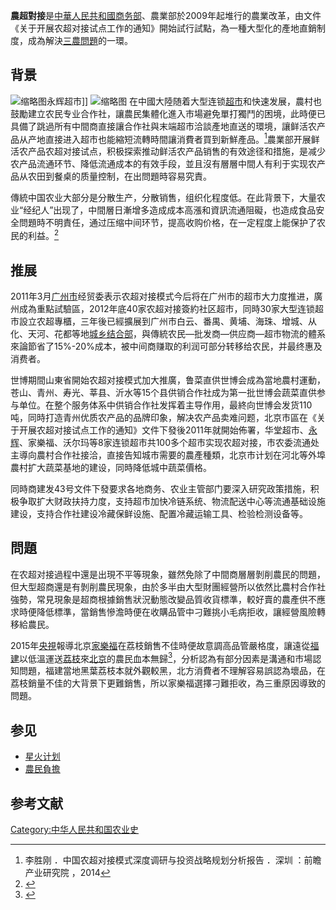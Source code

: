 '''農超對接'''是[[中華人民共和國商务部|中華人民共和國商务部]]、農業部於2009年起堆行的農業改革，由文件《关于开展农超对接试点工作的通知》開始試行試點，為一種大型化的產地直銷制度，成為解決[[三農問題|三農問題]]的一環。

==背景==
[[File:肥西永辉超市.jpg|缩略图]]永辉超市]]
[[File:Qichun_countryside.JPG|缩略图]]
在中國大陸随着大型连锁[[超市|超市]]和快速发展，農村也鼓勵建立农民专业合作社，讓農民集體化進入市場避免單打獨鬥的困境，此時便已具備了跳過所有中間商直接讓合作社與末端超市洽談產地直送的環境，讓鲜活农产品从产地直接进入超市也能縮短流轉時間讓消費者買到新鮮產品。<ref>李胜刚 ．中国农超对接模式深度调研与投资战略规划分析报告 ．深圳 ：前瞻产业研究院 ，2014 </ref>農業部开展鲜活农产品农超对接试点，积极探索推动鲜活农产品销售的有效途径和措施，是减少农产品流通环节、降低流通成本的有效手段，並且沒有層層中間人有利于实现农产品从农田到餐桌的质量控制，在出問題時容易究責。

傳統中国农业大部分是分散生产，分散销售，组织化程度低。在此背景下，大量农业“经纪人”出现了，中間層日漸增多造成成本高漲和資訊流通阻礙，也造成食品安全問題時不明責任，通过压缩中间环节，提高收购价格，在一定程度上能保护了农民的利益。<ref>{{cite web |url=http://www.mofcom.gov.cn/aarticle/b/g/201108/20110807673438.html |title=商务部、农业部关于全面推进农超对接工作的指导意见 |publisher=中华人民共和国商务部 农业部 |date=2011-02-23}}</ref>

==推展==
2011年3月[[广州市|广州市]]经贸委表示农超对接模式今后将在广州市的超市大力度推进，廣州成為重點試驗區，2012年底40家农超对接簽約社区超市，同時30家大型连锁超市設立农超專櫃，三年後已經擴展到广州市白云、番禺、黄埔、海珠、增城、从化、天河、花都等地[[城乡结合部|城乡结合部]]，與傳統农民—批发商—供应商—超市物流的體系來論節省了15%-20%成本，被中间商赚取的利润可部分转移给农民，并最终惠及消费者。

世博期間山東省開始农超对接模式加大推廣，鲁菜直供世博会成為當地農村運動，苍山、青州、寿光、莘县、沂水等15个县供销合作社成为第一批世博会蔬菜直供参与单位。在整个服务体系中供销合作社发挥着主导作用，最終向世博会发货110吨，同時打造青州优质农产品的品牌印象，解决农产品卖难问题，北京市區在《关于开展农超对接试点工作的通知》文件下發後2011年就開始佈署，华堂超市、[[永辉|永辉]]、家樂福、沃尔玛等8家连锁超市共100多个超市实现农超对接，市农委流通处主導向農村合作社接洽，直接告知城市需要的農產種類，北京市计划在河北等外埠農村扩大蔬菜基地的建设，同時降低城中蔬菜價格。

同時商建发43号文件下發要求各地商务、农业主管部门要深入研究政策措施，积极争取扩大财政扶持力度，支持超市加快冷链系统、物流配送中心等流通基础设施建设，支持合作社建设冷藏保鲜设施、配置冷藏运输工具、检验检测设备等。

==問題==
在农超对接過程中還是出現不平等現象，雖然免除了中間商層層剝削農民的問題，但大型超商還是有剝削農民現象，由於多半由大型財團經營所以依然比農村合作社強勢，常見現象是超商根據銷售狀況動態改變品質收貨標準，較好賣的農產供不應求時便降低標準，當銷售慘澹時便在收購品管中刁難挑小毛病拒收，讓經營風險轉移給農民。

2015年[[中国中央电视台|央視]]報導北京[[家樂福|家樂福]]在荔枝銷售不佳時便故意調高品管嚴格度，讓遠從[[福建|福建]]以低溫運送[[荔枝|荔枝]]來[[北京|北京]]的農民血本無歸<ref>{{Cite web|url=http://sannong.cntv.cn/2015/07/09/VIDE1436454479169641.shtml |title=[聚焦三农]荔枝来 门不开 |website=CCTV节目官网-CCTV-7_央视网(cctv.com)}}</ref>，分析認為有部分因素是溝通和市場認知問題，福建當地黑葉荔枝本就外觀較黑，北方消費者不理解容易誤認為壞品，在荔枝銷量不佳的大背景下更難銷售，所以家樂福選擇刁難拒收，為三重原因導致的問題。

== 参见 ==
*[[星火计划|星火计划]]
*[[農民負擔|農民負擔]]

==参考文献==
{{reflist}}

[[Category:中华人民共和国农业史|Category:中华人民共和国农业史]]
